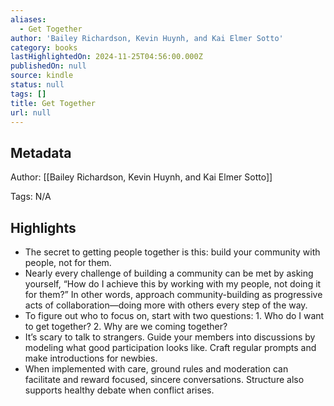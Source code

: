 ```yaml
---
aliases:
  - Get Together
author: 'Bailey Richardson, Kevin Huynh, and Kai Elmer Sotto'
category: books
lastHighlightedOn: 2024-11-25T04:56:00.000Z
publishedOn: null
source: kindle
status: null
tags: []
title: Get Together
url: null
---
```

## Metadata

Author: [[Bailey Richardson, Kevin Huynh, and Kai Elmer Sotto]]

Tags: N/A

## Highlights

- The secret to getting people together is this: build your community with people, not for them.
- Nearly every challenge of building a community can be met by asking yourself, “How do I achieve this by working with my people, not doing it for them?” In other words, approach community-building as progressive acts of collaboration—doing more with others every step of the way.
- To figure out who to focus on, start with two questions: 1. Who do I want to get together? 2. Why are we coming together?
- It’s scary to talk to strangers. Guide your members into discussions by modeling what good participation looks like. Craft regular prompts and make introductions for newbies.
- When implemented with care, ground rules and moderation can facilitate and reward focused, sincere conversations. Structure also supports healthy debate when conflict arises.
